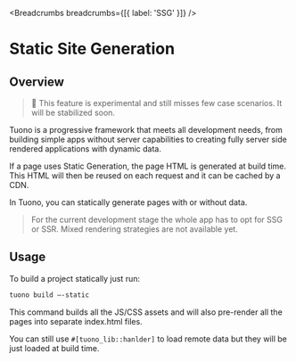
<MetaTags
  title="Tuono - Static site Generation"
  canonical="https://tuono.dev/documentation/rendering/static-site-generation"
/>


<Breadcrumbs breadcrumbs={[{ label: 'SSG' }]} />

# Static Site Generation

## Overview

> 🚧 This feature is experimental and still misses few case scenarios. It will be stabilized soon.

Tuono is a progressive framework that meets all development needs, 
from building simple apps without server capabilities to creating fully server side rendered applications with dynamic data.

If a page uses Static Generation, the page HTML is generated at build time.
This HTML will then be reused on each request and it can be cached by a CDN.

In Tuono, you can statically generate pages with or without data.

> For the current development stage the whole app has to opt for SSG or SSR. Mixed rendering strategies are not available yet.

## Usage

To build a project statically just run:

```sh
tuono build —-static
```

This command builds all the JS/CSS assets and will also pre-render all the pages into separate index.html files.

You can still use `#[tuono_lib::hanlder]` to load remote data but they will be
just loaded at build time.
